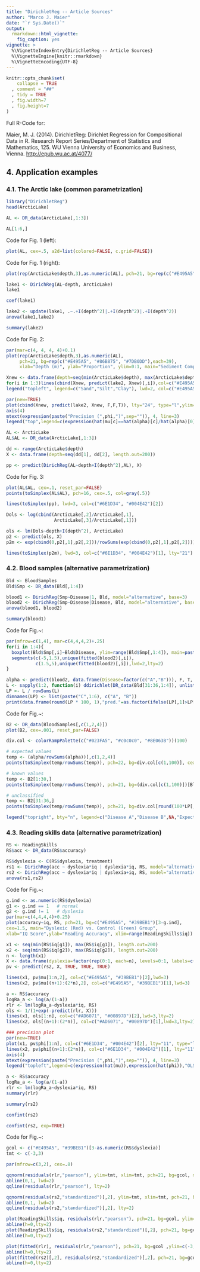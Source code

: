 ---
title: "DirichletReg -- Article Sources"
author: "Marco J. Maier"
date: "`r Sys.Date()`"
output:
  rmarkdown::html_vignette:
    fig_caption: yes
vignette: >
  %\VignetteIndexEntry{DirichletReg -- Article Sources}
  %\VignetteEngine{knitr::rmarkdown}
  %\VignetteEncoding{UTF-8}
---

```{r setup, include = FALSE}
knitr::opts_chunk$set(
    collapse = TRUE
  , comment = "##"
  , tidy = TRUE
  , fig.width=7
  , fig.height=7
)
```

Full R-Code for:

Maier, M. J. (2014). DirichletReg: Dirichlet Regression for Compositional Data in R. Research Report Series/Department of Statistics and Mathematics, 125. WU Vienna University of Economics and Business, Vienna. [http://epub.wu.ac.at/4077/](http://epub.wu.ac.at/4077/)

## 4. Application examples

### 4.1. The Arctic lake (common parametrization)

```{r, message = FALSE}
library("DirichletReg")
head(ArcticLake)

AL <- DR_data(ArcticLake[,1:3])

AL[1:6,]
```

Code for Fig. 1 (left):
```{r, fig.show='hold', fig.cap = "Figure 1: Arctic lake: Ternary plot and depth vs. composition. (left)"}
plot(AL, cex=.5, a2d=list(colored=FALSE, c.grid=FALSE))
```

Code for Fig. 1 (right):
```{r, fig.show='hold', fig.cap = "Figure 1: Arctic lake: Ternary plot and depth vs. composition. (right)"}
plot(rep(ArcticLake$depth,3),as.numeric(AL), pch=21, bg=rep(c("#E495A5", "#86B875", "#7DB0DD"),each=39), xlab="Depth (m)", ylab="Proportion", ylim=0:1)
```

```{r, tidy=TRUE}
lake1 <- DirichReg(AL~depth, ArcticLake)
lake1

coef(lake1)

lake2 <- update(lake1, .~.+I(depth^2)|.+I(depth^2)|.+I(depth^2))
anova(lake1,lake2)

summary(lake2)
```




Code for Fig. 2:
```{r, fig.show='hold', fig.cap = "Figure 2: Arctic lake: Fitted values of the quadratic model."}
par(mar=c(4, 4, 4, 4)+0.1)
plot(rep(ArcticLake$depth,3),as.numeric(AL),
     pch=21, bg=rep(c("#E495A5", "#86B875", "#7DB0DD"),each=39),
     xlab="Depth (m)", ylab="Proportion", ylim=0:1, main="Sediment Composition in an Arctic Lake")

Xnew <- data.frame(depth=seq(min(ArcticLake$depth), max(ArcticLake$depth), length.out=100))
for(i in 1:3)lines(cbind(Xnew, predict(lake2, Xnew)[,i]),col=c("#E495A5", "#86B875", "#7DB0DD")[i],lwd=2)   
legend("topleft", legend=c("Sand","Silt","Clay"), lwd=2, col=c("#E495A5", "#86B875", "#7DB0DD"), pt.bg=c("#E495A5", "#86B875", "#7DB0DD"), pch=21,bty="n")

par(new=TRUE)
plot(cbind(Xnew, predict(lake2, Xnew, F,F,T)), lty="24", type="l",ylim=c(0,max(predict(lake2, Xnew, F,F,T))),axes=F,ann=F,lwd=2)
axis(4)
mtext(expression(paste("Precision (",phi,")",sep="")), 4, line=3)
legend("top",legend=c(expression(hat(mu[c]==hat(alpha)[c]/hat(alpha)[0])),expression(hat(phi)==hat(alpha)[0])),lty=c(1,2),lwd=c(3,2),bty="n")
```

```{r}
AL <- ArcticLake
AL$AL <- DR_data(ArcticLake[,1:3])

dd <- range(ArcticLake$depth)
X <- data.frame(depth=seq(dd[1], dd[2], length.out=200))

pp <- predict(DirichReg(AL~depth+I(depth^2),AL), X)
```


Code for Fig. 3:
```{r, fig.cap = "Figure 3: Arctic lake: OLS (dashed) vs. Dirichlet regression (solid) predictions."}
plot(AL$AL, cex=.1, reset_par=FALSE)
points(toSimplex(AL$AL), pch=16, cex=.5, col=gray(.5))

lines(toSimplex(pp), lwd=3, col=c("#6E1D34", "#004E42")[2])

Dols <- log(cbind(ArcticLake[,2]/ArcticLake[,1],
                  ArcticLake[,3]/ArcticLake[,1]))

ols <- lm(Dols~depth+I(depth^2), ArcticLake)
p2 <- predict(ols, X)
p2m <- exp(cbind(0,p2[,1],p2[,2]))/rowSums(exp(cbind(0,p2[,1],p2[,2])))

lines(toSimplex(p2m), lwd=3, col=c("#6E1D34", "#004E42")[1], lty="21")
```

### 4.2. Blood samples (alternative parametrization)

```{r}
Bld <- BloodSamples
Bld$Smp <- DR_data(Bld[,1:4])

blood1 <- DirichReg(Smp~Disease|1, Bld, model="alternative", base=3)
blood2 <- DirichReg(Smp~Disease|Disease, Bld, model="alternative", base=3)
anova(blood1, blood2)

summary(blood1)
```

Code for Fig.~\ref{fig:blood:boxfitted}:
```{r, fig.cap="Blood samples: Box plots and fitted values (dashed lines indicate the fitted values for each group)."}
par(mfrow=c(1,4), mar=c(4,4,4,2)+.25)
for(i in 1:4){
  boxplot(Bld$Smp[,i]~Bld$Disease, ylim=range(Bld$Smp[,1:4]), main=paste(names(Bld)[i]), xlab="Disease Type", ylab="Proportion")
  segments(c(-5,1.5),unique(fitted(blood2)[,i]),
           c(1.5,5),unique(fitted(blood2)[,i]),lwd=2,lty=2)
}

```

```{r}
alpha <- predict(blood2, data.frame(Disease=factor(c("A","B"))), F, T, F)
L <- sapply(1:2, function(i) ddirichlet(DR_data(Bld[31:36,1:4]), unlist(alpha[i,])))
LP <- L / rowSums(L)
dimnames(LP) <- list(paste("C",1:6), c("A", "B"))
print(data.frame(round(LP * 100, 1),"pred."=as.factor(ifelse(LP[,1]>LP[,2], "==> A", "==> B"))),print.gap=2)
```

Code for Fig.~\ref{fig:blood:predictions}:
```{r, fig.cap = "Blood samples: Observed values and predictions"}
B2 <- DR_data(BloodSamples[,c(1,2,4)])
plot(B2, cex=.001, reset_par=FALSE)

div.col <- colorRampPalette(c("#023FA5", "#c0c0c0", "#8E063B"))(100)

# expected values
temp <- (alpha/rowSums(alpha))[,c(1,2,4)]
points(toSimplex(temp/rowSums(temp)), pch=22, bg=div.col[c(1,100)], cex=2, lwd=.25)

# known values   
temp <- B2[1:30,]
points(toSimplex(temp/rowSums(temp)), pch=21, bg=(div.col[c(1,100)])[BloodSamples$Disease[1:30]], cex=.5, lwd=.25)

# unclassified  
temp <- B2[31:36,]
points(toSimplex(temp/rowSums(temp)), pch=21, bg=div.col[round(100*LP[,2],0)], cex=1, lwd=.5)

legend("topright", bty="n", legend=c("Disease A","Disease B",NA,"Expected Values"), pch=c(21,21,NA,22), pt.bg=c(div.col[c(1,100)],NA,"white"))
```

### 4.3. Reading skills data (alternative parametrization)

```{r}
RS <- ReadingSkills
RS$acc <- DR_data(RS$accuracy)

RS$dyslexia <- C(RS$dyslexia, treatment)
rs1 <- DirichReg(acc ~ dyslexia*iq | dyslexia*iq, RS, model="alternative")
rs2 <- DirichReg(acc ~ dyslexia*iq | dyslexia+iq, RS, model="alternative")
anova(rs1,rs2)
```

Code for Fig.~\ref{fig:ReadingSkills}:
```{r, fig.cap="Reading skills: Predicted values of Dirichlet regression and OLS regression."}
g.ind <- as.numeric(RS$dyslexia)
g1 <- g.ind == 1   # normal
g2 <- g.ind != 1   # dyslexia
par(mar=c(4,4,4,4)+0.25)
plot(accuracy~iq, RS, pch=21, bg=c("#E495A5", "#39BEB1")[3-g.ind],
cex=1.5, main="Dyslexic (Red) vs. Control (Green) Group",
xlab="IQ Score",ylab="Reading Accuracy", xlim=range(ReadingSkills$iq))

x1 <- seq(min(RS$iq[g1]), max(RS$iq[g1]), length.out=200)
x2 <- seq(min(RS$iq[g2]), max(RS$iq[g2]), length.out=200)
n <- length(x1)
X <- data.frame(dyslexia=factor(rep(0:1, each=n), levels=0:1, labels=c("no", "yes")),iq=c(x1,x2))
pv <- predict(rs2, X, TRUE, TRUE, TRUE)

lines(x1, pv$mu[1:n,2], col=c("#E495A5", "#39BEB1")[2],lwd=3)
lines(x2, pv$mu[(n+1):(2*n),2], col=c("#E495A5", "#39BEB1")[1],lwd=3)

a <- RS$accuracy
logRa_a <- log(a/(1-a))
rlr <- lm(logRa_a~dyslexia*iq, RS)
ols <- 1/(1+exp(-predict(rlr, X)))
lines(x1, ols[1:n], col=c("#AD6071", "#00897D")[2],lwd=3,lty=2)
lines(x2, ols[(n+1):(2*n)], col=c("#AD6071", "#00897D")[1],lwd=3,lty=2)

### precision plot
par(new=TRUE)
plot(x1, pv$phi[1:n], col=c("#6E1D34", "#004E42")[2], lty="11", type="l",ylim=c(0,max(pv$phi)),axes=F,ann=F,lwd=2, xlim=range(RS$iq))
lines(x2, pv$phi[(n+1):(2*n)], col=c("#6E1D34", "#004E42")[1], lty="11", type="l",lwd=2)
axis(4)
mtext(expression(paste("Precision (",phi,")",sep="")), 4, line=3)
legend("topleft",legend=c(expression(hat(mu)),expression(hat(phi)),"OLS"),lty=c(1,3,2),lwd=c(3,2,3),bty="n")
```

```{r}
a <- RS$accuracy
logRa_a <- log(a/(1-a))
rlr <- lm(logRa_a~dyslexia*iq, RS)
summary(rlr)

summary(rs2)

confint(rs2)

confint(rs2, exp=TRUE)
```

Code for Fig.~\ref{fig:readingskills.residplot}:
```{r, fig.height=7/2*3, fig.cap="Reading skills: residual plots of OLS and Dirichlet regression models."}
gcol <- c("#E495A5", "#39BEB1")[3-as.numeric(RS$dyslexia)]
tmt <- c(-3,3)

par(mfrow=c(3,2), cex=.8)

qqnorm(residuals(rlr,"pearson"), ylim=tmt, xlim=tmt, pch=21, bg=gcol, main="Normal Q-Q-Plot: OLS Residuals",cex=.75,lwd=.5)
abline(0,1, lwd=2)
qqline(residuals(rlr,"pearson"), lty=2)

qqnorm(residuals(rs2,"standardized")[,2], ylim=tmt, xlim=tmt, pch=21, bg=gcol, main="Normal Q-Q-Plot: DirichReg Residuals",cex=.75,lwd=.5)
abline(0,1, lwd=2)
qqline(residuals(rs2,"standardized")[,2], lty=2)

plot(ReadingSkills$iq, residuals(rlr,"pearson"), pch=21, bg=gcol, ylim=c(-3,3),main="OLS Residuals",xlab="IQ",ylab="Pearson Residuals",cex=.75,lwd=.5)
abline(h=0,lty=2)
plot(ReadingSkills$iq, residuals(rs2,"standardized")[,2], pch=21, bg=gcol ,ylim=c(-3,3),main="DirichReg Residuals",xlab="IQ",ylab="Standardized Residuals",cex=.75,lwd=.5)
abline(h=0,lty=2)

plot(fitted(rlr), residuals(rlr,"pearson"), pch=21, bg=gcol ,ylim=c(-3,3),main="OLS Residuals",xlab="Fitted",ylab="Pearson Residuals",cex=.75,lwd=.5)
abline(h=0,lty=2)
plot(fitted(rs2)[,2], residuals(rs2,"standardized")[,2], pch=21, bg=gcol ,ylim=c(-3,3),main="DirichReg Residuals",xlab="Fitted",ylab="Standardized Residuals",cex=.75,lwd=.5)
abline(h=0,lty=2)
```
